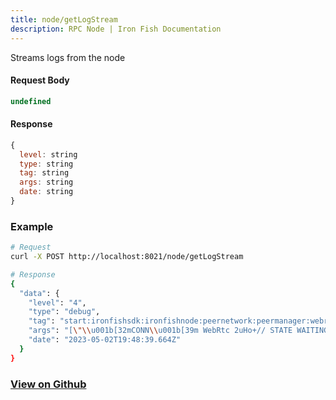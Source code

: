 ```yaml
---
title: node/getLogStream
description: RPC Node | Iron Fish Documentation
---
```


Streams logs from the node

#### Request Body

```js
undefined
```

#### Response

```js
{
  level: string
  type: string
  tag: string
  args: string
  date: string
}
```

### Example

```bash
# Request
curl -X POST http://localhost:8021/node/getLogStream

# Response
{
  "data": {
    "level": "4",
    "type": "debug",
    "tag": "start:ironfishsdk:ironfishnode:peernetwork:peermanager:webrtcconnection",
    "args": "[\"\\u001b[32mCONN\\u001b[39m WebRtc 2uHo+// STATE WAITING_FOR_IDENTITY -> CONNECTED\"]",
    "date": "2023-05-02T19:48:39.664Z"
  }
}
```

### [View on Github](https://github.com/iron-fish/ironfish/blob/master/ironfish/src/rpc/routes/node/getLogStream.ts)
